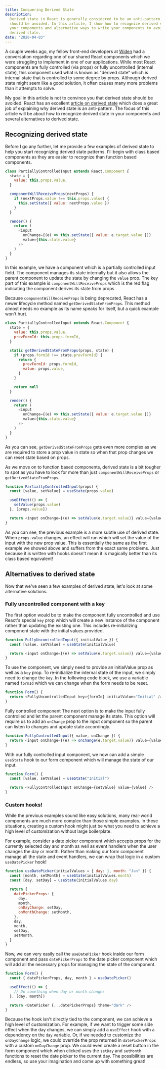 ```yaml
---
title: Conquering Derived State
description:
  Derived state in React is generally considered to be an anti-pattern that
  should be avoided. In this article, I show how to recognize derived state in
  your components and alternative ways to write your components to avoid using
  derived state.
date: "2020-04-03"
---
```


A couple weeks ago, my fellow front-end developers at
[Widen](https://www.widen.com) had a conversation regarding one of our shared
React components which we were struggling to implement in one of our
applications. While most React components are fully controlled (via props) or
fully uncontrolled (internal state), this component used what is known as
"derived state" which is internal state that is controlled to some degree by
props. Although derived state might seem like a good solution, it often causes
many more problems than it attempts to solve.

My goal in this article is not to convince you that derived state should be
avoided. React has an excellent
[article on derived state](https://reactjs.org/blog/2018/06/07/you-probably-dont-need-derived-state.html)
which does a great job of explaining why derived state is an anti-pattern. The
focus of this article will be about how to recognize derived state in your
components and several alternatives to derived state.

## Recognizing derived state

Before I go any further, let me provide a few examples of derived state to help
you start recognizing derived state patterns. I'll begin with class based
components as they are easier to recognize than function based components.

```javascript showLineNumbers
class PartiallyControlledInput extends React.Component {
  state = {
    value: this.props.value,
  }

  componentWillReceiveProps(nextProps) {
    if (nextProps.value !== this.props.value) {
      this.setState({ value: nextProps.value })
    }
  }

  render() {
    return (
      <input
        onChange={(e) => this.setState({ value: e.target.value })}
        value={this.state.value}
      />
    )
  }
}
```

In this example, we have a component which is a partially controlled input
field. The component manages its state internally but it also allows the parent
component to update the state by changing the `value` prop. The key part of this
example is `componentWillReceiveProps` which is the red flag indicating the
component derives its state from props.

Because `componentWillReceiveProps` is being deprecated, React has a newer
lifecycle method named `getDerivedStateFromProps`. This method almost needs no
example as its name speaks for itself, but a quick example won't hurt.

```javascript showLineNumbers
class PartiallyControlledInput extends React.Component {
  state = {
    value: this.props.value,
    prevFormId: this.props.formId,
  }

  static getDerivedStateFromProps(props, state) {
    if (props.formId !== state.prevFormId) {
      return {
        prevFormId: props.formId,
        value: props.value,
      }
    }

    return null
  }

  render() {
    return (
      <input
        onChange={(e) => this.setState({ value: e.target.value })}
        value={this.state.value}
      />
    )
  }
}
```

As you can see, `getDerivedStateFromProps` gets even more complex as we are
required to store a prop value in state so when that prop changes we can reset
state based on props.

As we move on to function based components, derived state is a bit tougher to
spot as you have to look for more than just `componentWillReceiveProps` or
`getDerivedStateFromProps`.

```javascript showLineNumbers
function PartiallyControlledInput(props) {
  const [value, setValue] = useState(props.value)

  useEffect(() => {
    setValue(props.value)
  }, [props.value])

  return <input onChange={(e) => setValue(e.target.value)} value={value} />
}
```

As you can see, the previous example is a more subtle use of derived state. When
`props.value` changes, an effect will run which will set the value of the input
with the new prop value. This is essentially the same as the first example we
showed above and suffers from the exact same problems. Just because it is
written with hooks doesn't mean it is magically better than its class based
equivalent!

## Alternatives to derived state

Now that we've seen a few examples of derived state, let's look at some
alternative solutions.

### Fully uncontrolled component with a key

The first option would be to make the component fully uncontrolled and use
React's special `key` prop which will create a new instance of the component
rather than updating the existing one. This includes re-initializing component
state with the initial values provided.

```javascript showLineNumbers
function FullyUncontrolledInput({ initialValue }) {
  const [value, setValue] = useState(initialValue)

  return <input onChange={(e) => setValue(e.target.value)} value={value} />
}
```

To use the component, we simply need to provide an initialValue prop as well as
a `key` prop. To re-initialize the internal state of the input, we simply need
to change the `key`. In the following code block, we use a variable named
`formId` which we can change when the form needs to be reset.

```javascript showLineNumbers
function Form() {
  return <FullyUncontrolledInput key={formId} initialValue="Initial" />
}
```

Fully controlled component The next option is to make the input fully controlled
and let the parent component manage its state. This option will require us to
add an `onChange` prop to the input component so the parent can listen to
changes and update state accordingly.

```javascript showLineNumbers
function FullyControlledInput({ value, onChange }) {
  return <input onChange={(e) => onChange(e.target.value)} value={value} />
}
```

With our fully controlled input component, we now can add a simple `useState`
hook to our form component which will manage the state of our input.

```javascript showLineNumbers
function Form() {
  const [value, setValue] = useState("Initial")

  return <FullyControlledInput onChange={setValue} value={value} />
}
```

### Custom hooks!

While the previous examples sound like easy solutions, many real-world
components are much more complex than those simple examples. In these
situations, creating a custom hook might just be what you need to achieve a high
level of customization without large boilerplate.

For example, consider a date picker component which accepts props for the
currently selected day and month as well as event handlers when the user changes
the day or month. Rather than making our form component manage all the state and
event handlers, we can wrap that logic in a custom `useDatePicker` hook!

```javascript showLineNumbers
function useDatePicker(initialValues = { day: 1, month: "Jan" }) {
  const [month, setMonth] = useState(initialValues.month)
  const [day, setDay] = useState(initialValues.day)

  return {
    datePickerProps: {
      day,
      month,
      onDayChange: setDay,
      onMonthChange: setMonth,
    },
    day,
    month,
    setDay,
    setMonth,
  }
}
```

Now, we can very easily call the `useDatePicker` hook inside our form component
and pass `datePickerProps` to the date picker component which will add all the
necessary props for managing the state of the component.

```javascript showLineNumbers
function Form() {
  const { datePickerProps, day, month } = useDatePicker()

  useEffect(() => {
    // Do something when day or month changes
  }, [day, month])

  return <DatePicker {...datePickerProps} theme="dark" />
}
```

Because the hook isn't directly tied to the component, we can achieve a high
level of customization. For example, if we want to trigger some side effect when
the day changes, we can simply add a `useEffect` hook with a dependency on the
`day` variable. Or, if we needed to customize the `onDayChange` logic, we could
override the prop returned in `datePickerProps` with a custom `onDayChange`
prop. We could even create a reset button in the form component which when
clicked uses the `setDay` and `setMonth` functions to reset the date picker to
the current day. The possibilities are endless, so use your imagination and come
up with something great!
